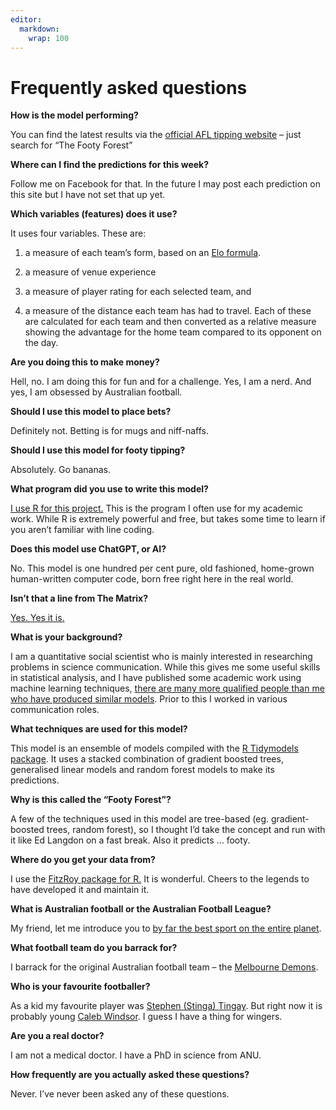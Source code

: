 ```yaml
---
editor: 
  markdown: 
    wrap: 100
---
```


# Frequently asked questions

**How is the model performing?**

You can find the latest results via the [official AFL tipping
website](https://tipping.afl.com.au/tipping/index.html) – just search for “The Footy Forest”

**Where can I find the predictions for this week?**

Follow me on Facebook for that. In the future I may post each prediction on this site but I have not
set that up yet.

**Which variables (features) does it use?**

It uses four variables. These are:

1.  a measure of each team's form, based on an [Elo
    formula](https://www.theatlantic.com/technology/archive/2024/04/elo-ratings-are-everywhere/678129/).

2.  a measure of venue experience

3.  a measure of player rating for each selected team, and

4.  a measure of the distance each team has had to travel. Each of these are calculated for each
    team and then converted as a relative measure showing the advantage for the home team compared
    to its opponent on the day.

**Are you doing this to make money?**

Hell, no. I am doing this for fun and for a challenge. Yes, I am a nerd. And yes, I am obsessed by
Australian football.

**Should I use this model to place bets?**

Definitely not. Betting is for mugs and niff-naffs.

**Should I use this model for footy tipping?**

Absolutely. Go bananas.

**What program did you use to write this model?**

[I use R for this project.](https://www.r-project.org/) This is the program I often use for my
academic work. While R is extremely powerful and free, but takes some time to learn if you aren't
familiar with line coding.

**Does this model use ChatGPT, or AI?**

No. This model is one hundred per cent pure, old fashioned, home-grown human-written computer code,
born free right here in the real world.

**Isn’t that a line from The Matrix?**

[Yes. Yes it is.](https://www.youtube.com/watch?v=HD_MO3cCl28)

**What is your background?**

I am a quantitative social scientist who is mainly interested in researching problems in science
communication. While this gives me some useful skills in statistical analysis, and I have published
some academic work using machine learning techniques, [there are many more qualified people than me
who have produced similar models](https://squiggle.com.au/). Prior to this I worked in various
communication roles.

**What techniques are used for this model?**

This model is an ensemble of models compiled with the [R Tidymodels
package](https://www.tidymodels.org/). It uses a stacked combination of gradient boosted trees,
generalised linear models and random forest models to make its predictions.

**Why is this called the “Footy Forest”?**

A few of the techniques used in this model are tree-based (eg. gradient-boosted trees, random
forest), so I thought I’d take the concept and run with it like Ed Langdon on a fast break. Also it
predicts … footy.

**Where do you get your data from?**

I use the [FitzRoy package for R.](https://cran.r-project.org/web/packages/fitzRoy/index.html) It is
wonderful. Cheers to the legends to have developed it and maintain it.

**What is Australian football or the Australian Football League?**

My friend, let me introduce you to [by far the best sport on the entire
planet](https://www.youtube.com/watch?v=u_SqfNNfhmM&t=13s).

**What football team do you barrack for?**

I barrack for the original Australian football team – the [Melbourne
Demons](https://www.melbournefc.com.au/).

**Who is your favourite footballer?**

As a kid my favourite player was [Stephen (Stinga) Tingay](http://demonwiki.org/Stephen+Tingay). But
right now it is probably young [Caleb
Windsor](https://www.melbournefc.com.au/players/6443/caleb-windsor). I guess I have a thing for
wingers.

**Are you a real doctor?**

I am not a medical doctor. I have a PhD in science from ANU.

**How frequently are you actually asked these questions?**

Never. I’ve never been asked any of these questions.
